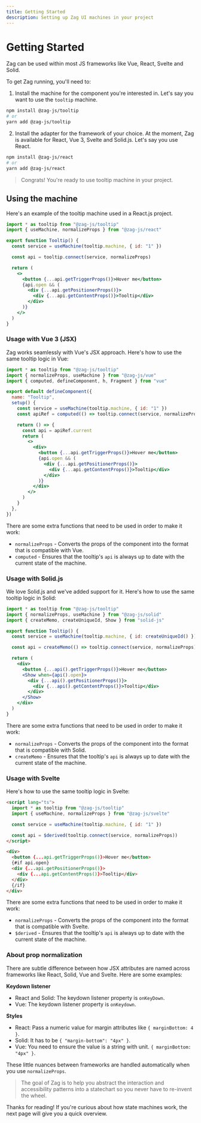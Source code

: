 ```yaml
---
title: Getting Started
description: Setting up Zag UI machines in your project
---
```


# Getting Started

Zag can be used within most JS frameworks like Vue, React, Svelte and Solid.

To get Zag running, you'll need to:

1. Install the machine for the component you're interested in. Let's say you
   want to use the `tooltip` machine.

```bash
npm install @zag-js/tooltip
# or
yarn add @zag-js/tooltip
```

2. Install the adapter for the framework of your choice. At the moment, Zag is
   available for React, Vue 3, Svelte and Solid.js. Let's say you use React.

```bash
npm install @zag-js/react
# or
yarn add @zag-js/react
```

> Congrats! You're ready to use tooltip machine in your project.

## Using the machine

Here's an example of the tooltip machine used in a React.js project.

```jsx
import * as tooltip from "@zag-js/tooltip"
import { useMachine, normalizeProps } from "@zag-js/react"

export function Tooltip() {
  const service = useMachine(tooltip.machine, { id: "1" })

  const api = tooltip.connect(service, normalizeProps)

  return (
    <>
      <button {...api.getTriggerProps()}>Hover me</button>
      {api.open && (
        <div {...api.getPositionerProps()}>
          <div {...api.getContentProps()}>Tooltip</div>
        </div>
      )}
    </>
  )
}
```

### Usage with Vue 3 (JSX)

Zag works seamlessly with Vue's JSX approach. Here's how to use the same tooltip
logic in Vue:

```jsx
import * as tooltip from "@zag-js/tooltip"
import { normalizeProps, useMachine } from "@zag-js/vue"
import { computed, defineComponent, h, Fragment } from "vue"

export default defineComponent({
  name: "Tooltip",
  setup() {
    const service = useMachine(tooltip.machine, { id: "1" })
    const apiRef = computed(() => tooltip.connect(service, normalizeProps))

    return () => {
      const api = apiRef.current
      return (
        <>
          <div>
            <button {...api.getTriggerProps()}>Hover me</button>
            {api.open && (
              <div {...api.getPositionerProps()}>
                <div {...api.getContentProps()}>Tooltip</div>
              </div>
            )}
          </div>
        </>
      )
    }
  },
})
```

There are some extra functions that need to be used in order to make it work:

- `normalizeProps` - Converts the props of the component into the format that is
  compatible with Vue.
- `computed` - Ensures that the tooltip's `api` is always up to date with the
  current state of the machine.

### Usage with Solid.js

We love Solid.js and we've added support for it. Here's how to use the same
tooltip logic in Solid:

```jsx
import * as tooltip from "@zag-js/tooltip"
import { normalizeProps, useMachine } from "@zag-js/solid"
import { createMemo, createUniqueId, Show } from "solid-js"

export function Tooltip() {
  const service = useMachine(tooltip.machine, { id: createUniqueId() })

  const api = createMemo(() => tooltip.connect(service, normalizeProps))

  return (
    <div>
      <button {...api().getTriggerProps()}>Hover me</button>
      <Show when={api().open}>
        <div {...api().getPositionerProps()}>
          <div {...api().getContentProps()}>Tooltip</div>
        </div>
      </Show>
    </div>
  )
}
```

There are some extra functions that need to be used in order to make it work:

- `normalizeProps` - Converts the props of the component into the format that is
  compatible with Solid.
- `createMemo` - Ensures that the tooltip's `api` is always up to date with the
  current state of the machine.

### Usage with Svelte

Here's how to use the same tooltip logic in Svelte:

```html
<script lang="ts">
  import * as tooltip from "@zag-js/tooltip"
  import { useMachine, normalizeProps } from "@zag-js/svelte"

  const service = useMachine(tooltip.machine, { id: "1" })

  const api = $derived(tooltip.connect(service, normalizeProps))
</script>

<div>
  <button {...api.getTriggerProps()}>Hover me</button>
  {#if api.open}
  <div {...api.getPositionerProps()}>
    <div {...api.getContentProps()}>Tooltip</div>
  </div>
  {/if}
</div>
```

There are some extra functions that need to be used in order to make it work:

- `normalizeProps` - Converts the props of the component into the format that is
  compatible with Svelte.
- `$derived` - Ensures that the tooltip's `api` is always up to date with the
  current state of the machine.

### About prop normalization

There are subtle difference between how JSX attributes are named across
frameworks like React, Solid, Vue and Svelte. Here are some examples:

**Keydown listener**

- React and Solid: The keydown listener property is `onKeyDown`.
- Vue: The keydown listener property is `onKeydown`.

**Styles**

- React: Pass a numeric value for margin attributes like `{ marginBottom: 4 }`.
- Solid: It has to be `{ "margin-bottom": "4px" }`.
- Vue: You need to ensure the value is a string with unit.
  `{ marginBottom: "4px" }`.

These little nuances between frameworks are handled automatically when you use
`normalizeProps`.

> The goal of Zag is to help you abstract the interaction and accessibility
> patterns into a statechart so you never have to re-invent the wheel.

Thanks for reading! If you're curious about how state machines work, the next
page will give you a quick overview.

